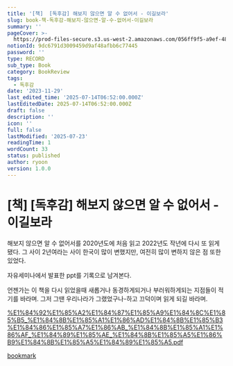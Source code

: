 ```yaml
---
title: '[책]  [독후감] 해보지 않으면 알 수 없어서 - 이길보라'
slug: book-책-독후감-해보지-않으면-알-수-없어서-이길보라
summary: ''
pageCover: >-
  https://prod-files-secure.s3.us-west-2.amazonaws.com/056ff9f5-a9ef-486f-8acb-9eef51d06a2d/d763279f-f15a-46c7-8077-fbfad9120b74/Read.jpg?X-Amz-Algorithm=AWS4-HMAC-SHA256&X-Amz-Content-Sha256=UNSIGNED-PAYLOAD&X-Amz-Credential=ASIAZI2LB466YDSZW2W3%2F20250723%2Fus-west-2%2Fs3%2Faws4_request&X-Amz-Date=20250723T173140Z&X-Amz-Expires=3600&X-Amz-Security-Token=IQoJb3JpZ2luX2VjEPL%2F%2F%2F%2F%2F%2F%2F%2F%2F%2FwEaCXVzLXdlc3QtMiJIMEYCIQD5hCcOg%2BNLXb9TY4MD2N0Bx0kFO%2FleFXJjkdsDSWwkuQIhAMtnyuTi9tUhGZFpvwvg5j%2FquNsOF9GnJWR9J6LReH3bKv8DCBoQABoMNjM3NDIzMTgzODA1IgwXNIwOLIy010fBjfUq3APVu57mvkfCIN2kJ05gp1CpdyhVUB9uuurUNZbO6CteEEyzlfY1NXRIylKRZb6wG8%2BoF0LcPjJk%2F4MsOWYyLN7qhcWTHFN4vyUd2CGGu6MZfDqsN32rqKGvvV66V2a1gWlKS1xmPuDVWZLejMFikW5bVYOMrzCzJjPkt%2F49xx%2B6%2BGo7Ae0X8AoBU4LZRMXuDRvlWHecqENf584XCylFEevhHqFFXeIC8Uv3TtWGazNen3zMa%2B0Q2QhZhTCuXHthdzVMHudkq4uJE1eP3bDAPp%2BMY5qge8R%2BYOvcQnZH5noqJrm5Ejz%2F8a6hjUuVENJz0%2BgguNUwd2%2BMOTk98X9rcF94Dyk9Y9w6BI1kgIDlx1L43sSHrE0sBn93Wsdog9xGnF3bmqoIdjYPpfN0MH980H%2BOBCbVEc20gZ8j31mwPmtDgle870gbx89QnB54tLN1JLo%2BwTCZhQ7rdfATwHVpALImFBZ7PzKPCWIV8nqsp%2B1Qpf66RiJJPvYvtI%2BryUJnGXne7aHP4ZskY8bEYNfN4Tw%2FNCf2L0XS7VtsabOpfz34ZpmeWfnqVzt7UEysgK%2Fj4WRRoXGL7%2FncpYBHYgiy9IhRXlpkkEXmTOpa7772q1bEJ%2BTgAiQyBHEAIaVNlTCntYTEBjqkAeUA%2FtSNmPmV9p87kxiXQ1N3ujJ0QEHjUkdsU6zSLZQonZ4X3lplnT3HyGCUvrMSaF3uF2zcN%2FEpKN%2FJ5nDl9%2Bxdye2FlrwBdyr%2BtuYhiDZINjpF5wMR%2FBcpQIo%2FhhYUADZiaBex2G39Kpe4E4%2Bcj7noSd4hXJQEicYj%2BXpYy7C7IPaEHgCfMS6BZg0mQ%2F%2BXFUtJ6z3QJvWJPffctX0i%2F3TMdKdl&X-Amz-Signature=5c065c4cf389c5cb13787a1d7a73289fd8238e2d783c8728190b107261a24062&X-Amz-SignedHeaders=host&x-amz-checksum-mode=ENABLED&x-id=GetObject
notionId: 9dc6791d3009459d9af48afbb6c77445
password: ''
type: RECORD
sub_type: Book
category: BookReview
tags:
  - 독후감
date: '2023-11-29'
last_edited_time: '2025-07-14T06:52:00.000Z'
lastEditedDate: 2025-07-14T06:52:00.000Z
draft: false
description: ''
icon: ''
full: false
lastModified: '2025-07-23'
readingTime: 1
wordCount: 33
status: published
author: ryoon
version: 1.0.0
---
```

# [책]  [독후감] 해보지 않으면 알 수 없어서 - 이길보라


해보지 않으면 알 수 없어서를 2020년도에 처음 읽고 2022년도 작년에 다시 또 읽게 됐다. 그 사이 2년여라는 사이 한국이 많이 변했지만, 여전히 많이 변하지 않은 점 또한 있었다.


자유세미나에서 발표한 ppt를 기록으로 남겨본다.


언젠가는 이 책을 다시 읽었을때 새롭거나 동경하게되거나 부러워하게되는 지점들이 적기를 바라며. 그저 그땐 우리나라가 그랬었구나-하고 끄덕이며 읽게 되길 바라며.


[%E1%84%92%E1%85%A2%E1%84%87%E1%85%A9%E1%84%8C%E1%85%B5_%E1%84%8B%E1%85%A1%E1%86%AD%E1%84%8B%E1%85%B3%E1%84%86%E1%85%A7%E1%86%AB_%E1%84%8B%E1%85%A1%E1%86%AF_%E1%84%89%E1%85%AE_%E1%84%8B%E1%85%A5%E1%86%B9%E1%84%8B%E1%85%A5%E1%84%89%E1%85%A5.pdf](https://prod-files-secure.s3.us-west-2.amazonaws.com/056ff9f5-a9ef-486f-8acb-9eef51d06a2d/8a480b9b-9e25-481d-9505-88981e48d1f4/%E1%84%92%E1%85%A2%E1%84%87%E1%85%A9%E1%84%8C%E1%85%B5_%E1%84%8B%E1%85%A1%E1%86%AD%E1%84%8B%E1%85%B3%E1%84%86%E1%85%A7%E1%86%AB_%E1%84%8B%E1%85%A1%E1%86%AF_%E1%84%89%E1%85%AE_%E1%84%8B%E1%85%A5%E1%86%B9%E1%84%8B%E1%85%A5%E1%84%89%E1%85%A5.pdf?X-Amz-Algorithm=AWS4-HMAC-SHA256&X-Amz-Content-Sha256=UNSIGNED-PAYLOAD&X-Amz-Credential=ASIAZI2LB4666TUVFXC5%2F20250723%2Fus-west-2%2Fs3%2Faws4_request&X-Amz-Date=20250723T173249Z&X-Amz-Expires=3600&X-Amz-Security-Token=IQoJb3JpZ2luX2VjEPL%2F%2F%2F%2F%2F%2F%2F%2F%2F%2FwEaCXVzLXdlc3QtMiJHMEUCIADtbWZKq4uxxHHJ%2FutA12PB8ChtuVSs6kOaJJWFaWfqAiEAjwN%2FYJ7mf5qFwOGW6Z5hpDs8xm%2Fa5aO4DzeepX%2FhOnAq%2FwMIGhAAGgw2Mzc0MjMxODM4MDUiDBQ4cSPZVfjyNYhNmSrcA8OMl09jv5Ay5k6Wurs4L75byqYfB3HfcesY1iujkAuz0ZLHKui%2FGkZBdlZ3gk8ahvp65JQp6sn%2BnfivlTrItn4%2BlpxH0lgi5REKvugGlPFhbBu5sO0SOHJ%2Bu4mvIWxAhS38mogOu%2FsNWqkm9yFQjAtpNRSPQ%2FSAym%2Bqu0UAGRCwcKVCHcQcKfyJjLQuX4gUX0l7cvFTkz837kBFOumSi%2Bv8xcvMUy%2F2%2BWR9U4pLexmDcn6j7VMiEgu3wj7VBju1x7itiAFSeBOldTtBCG%2FVNMQ3TJUErdMQdIFPBCkjEfxudkX8q4yjcitiqU%2BtADNQSEkTNEVQpBH1dlmE%2BcnUxGLQcwGQEGqwDGN5Io5K1p46fTHlqRJZUj5c%2B19AdSWZHyhkJNbnogEcedmrU9YElQd%2F4JqvVGqBuO0ItMo93QCZzfxCMQ389d3P1VJuk3QIlkMgUckcxWmkr8xbfiDnxeCG4Jxi41kEuJxYZAiygZ0w76%2FpjWbe17AMMrh0pnKx9hlzEe1JkjE6G0nxWBLb6ZTKcu0%2FV%2FwFEoXMyJfxGw2tQUsJogjzBmZYECHPrfNWjrBIPJaLB9IKwDi8%2FioKbpwfbNuhJRB%2FGSHKCtFRMS%2BEArFS%2FX83fKOLN%2B%2FrMOK0hMQGOqUB612wqAtRlOjCeKr1W0Nm2xH1o%2F%2F6rrRwXc3NktFMjK0ggTS28yd4xThK8hEHgFe0dtg47H%2F0ZdQqrYyACgl6aP4meCdOCExTA%2BNo3muw6PdzaYWdX4rLctRMaeXY4Po%2F3X8%2FR%2BxSRq%2F7BHw8DhsFUXFVTrylOwXk4ymPJPGBOF6vPX0QW6%2BwJEKQjO%2FcK6f3r6OffrxW7JhXMLErNslSuPkIFOIM&X-Amz-Signature=b0759f6df1e911fabfb1044733a8bdf8935e09837724caad97b0e846c3ac61d2&X-Amz-SignedHeaders=host&x-amz-checksum-mode=ENABLED&x-id=GetObject)


[bookmark](https://www.canva.com/design/DAFSryAGYps/RSh8AP44BHYIpwk00ENVxQ/view?utm_content=DAFSryAGYps&utm_campaign=share_your_design&utm_medium=link&utm_source=shareyourdesignpanel#12)

